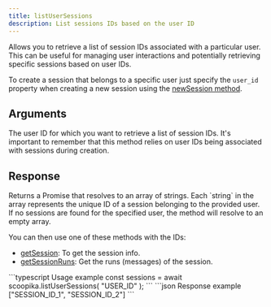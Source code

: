 ```yaml
---
title: listUserSessions
description: List sessions IDs based on the user ID
---
```


Allows you to retrieve a list of session IDs associated with a particular user. This can be useful for managing user interactions and potentially retrieving specific sessions based on user IDs.

To create a session that belongs to a specific user just specify the `user_id` property when creating a new session using the [newSession method](/packages/ts/client/store/new-session).

## Arguments

<ParamField path="user_id" type="string" required>
  The user ID for which you want to retrieve a list of session IDs. It's important to remember that this method relies on user IDs being associated with sessions during creation.
</ParamField>

## Response

<ResponseField name="sessions_ids" type="Promise<string[]>">
  Returns a Promise that resolves to an array of strings. Each `string` in the array represents the unique ID of a session belonging to the provided user. If no sessions are found for the specified user, the method will resolve to an empty array.

  You can then use one of these methods with the IDs:

  - [getSession](/packages/ts/client/store/get-session): To get the session info.
  - [getSessionRuns](/packages/ts/client/store/get-session-runs): Get the runs (messages) of the session.
</ResponseField>

<RequestExample>
```typescript Usage example
const sessions = await scoopika.listUserSessions(
	"USER_ID"
);
```
</RequestExample>

<ResponseExample>
```json Response example
["SESSION_ID_1", "SESSION_ID_2"]
```
</ResponseExample>
